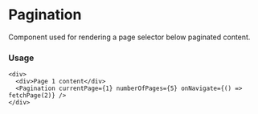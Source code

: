 
<Meta title="MDX|Pagination" component={Pagination} />

# Pagination

Component used for rendering a page selector below paginated content.

### Usage

```tsx
<div>
  <div>Page 1 content</div>
  <Pagination currentPage={1} numberOfPages={5} onNavigate={() => fetchPage(2)} />
</div>
```

<ArgTypes of={Pagination} />
